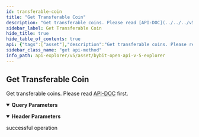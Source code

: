 ```yaml
---
id: transferable-coin
title: "Get Transferable Coin"
description: "Get transferable coins. Please read [API-DOC](../../../v5/asset/transferable-coin#) first."
sidebar_label: Get Transferable Coin
hide_title: true
hide_table_of_contents: true
api: {"tags":["asset"],"description":"Get transferable coins. Please read [API-DOC](../../../v5/asset/transferable-coin#) first.","operationId":"transferable-coin","parameters":[{"name":"apiKey","in":"header","description":"If not input, the default one will be used","required":false,"schema":{"type":"string"}},{"name":"secret","in":"header","description":"If not input, the default one will be used","required":false,"schema":{"type":"string"}},{"name":"fromAccountType","in":"query","description":"From account type","required":false,"schema":{"type":"string","enum":["UNIFIED","CONTRACT","SPOT","OPTION","INVESTMENT"]}},{"name":"toAccountType","in":"query","description":"To account type","required":false,"schema":{"type":"string","enum":["UNIFIED","CONTRACT","SPOT","OPTION","INVESTMENT"]}}],"responses":{"200":{"description":"successful operation"}},"method":"get","path":"/v5/asset/transfer/query-transfer-coin-list","servers":[{"url":"https://api-testnet.bybit.com","description":"Testnet server"}],"info":{"description":"Collection of v5 Restul API\n","version":"3.0.0","title":"Bybit Open API v5 explorer"},"postman":{"name":"Get Transferable Coin","description":{"content":"Get transferable coins. Please read [API-DOC](../../../v5/asset/transferable-coin#) first.","type":"text/plain"},"url":{"path":["v5","asset","transfer","query-transfer-coin-list"],"host":["{{baseUrl}}"],"query":[{"disabled":false,"description":{"content":"From account type","type":"text/plain"},"key":"fromAccountType","value":""},{"disabled":false,"description":{"content":"To account type","type":"text/plain"},"key":"toAccountType","value":""}],"variable":[]},"header":[{"disabled":false,"description":{"content":"If not input, the default one will be used","type":"text/plain"},"key":"apiKey","value":""},{"disabled":false,"description":{"content":"If not input, the default one will be used","type":"text/plain"},"key":"secret","value":""}],"method":"GET"}}
sidebar_class_name: "get api-method"
info_path: api-explorer/v5/asset/bybit-open-api-v-5-explorer
---
```



## Get Transferable Coin



Get transferable coins. Please read [API-DOC](../../../v5/asset/transferable-coin#) first.

<details style={{"marginBottom":"1rem"}} data-collapsed={false} open={true}><summary style={{}}><strong>Query Parameters</strong></summary><div><ul><ParamsItem className={"paramsItem"} param={{"name":"fromAccountType","in":"query","description":"From account type","required":false,"schema":{"type":"string","enum":["UNIFIED","CONTRACT","SPOT","OPTION","INVESTMENT"]}}}></ParamsItem><ParamsItem className={"paramsItem"} param={{"name":"toAccountType","in":"query","description":"To account type","required":false,"schema":{"type":"string","enum":["UNIFIED","CONTRACT","SPOT","OPTION","INVESTMENT"]}}}></ParamsItem></ul></div></details><details style={{"marginBottom":"1rem"}} data-collapsed={false} open={true}><summary style={{}}><strong>Header Parameters</strong></summary><div><ul><ParamsItem className={"paramsItem"} param={{"name":"apiKey","in":"header","description":"If not input, the default one will be used","required":false,"schema":{"type":"string"}}}></ParamsItem><ParamsItem className={"paramsItem"} param={{"name":"secret","in":"header","description":"If not input, the default one will be used","required":false,"schema":{"type":"string"}}}></ParamsItem></ul></div></details><div><ApiTabs><TabItem label={"200"} value={"200"}><div>

successful operation

</div><div></div></TabItem></ApiTabs></div>
      